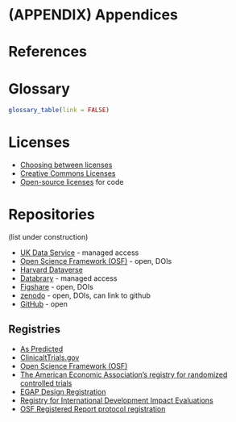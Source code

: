 # (APPENDIX) Appendices {-} 

# References {-}

<div id="refs"></div>


# Glossary

```r
glossary_table(link = FALSE)
```


# Licenses

* [Choosing between licenses](http://blog.psyarxiv.com/2018/05/14/licensing-work-psyarxiv/)
* [Creative Commons Licenses](https://creativecommons.org)
* [Open-source licenses](https://opensource.org/licenses) for code


# Repositories

(list under construction)

* [UK Data Service](https://ukdataservice.ac.uk) - managed access
* [Open Science Framework (OSF)](https://osf.io) - open, DOIs
* [Harvard Dataverse](https://dataverse.harvard.edu/)
* [Databrary](https://nyu.databrary.org/) - managed access
* [Figshare](https://figshare.com/) - open, DOIs
* [zenodo](https://zenodo.org/) - open, DOIs, can link to github
* [GitHub](https://github.com) - open


## Registries

* [As Predicted](https://aspredicted.org/)
* [ClinicaltTrials.gov](https://clinicaltrials.gov/)
* [Open Science Framework (OSF)](https://osf.io)
* [The American Economic Association's registry for randomized controlled trials](https://www.socialscienceregistry.org/)
* [EGAP Design Registration](https://egap.org/registry-0/)
* [Registry for International Development Impact Evaluations](http://ridie.3ieimpact.org/)
* [OSF Registered Report protocol registration](https://osf.io/rr/)

